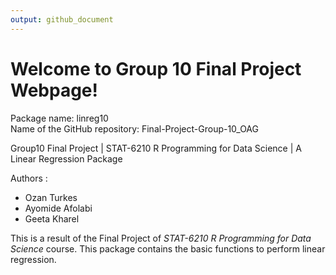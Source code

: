 ```yaml
---
output: github_document
---
```


# Welcome to Group 10 Final Project Webpage! 

Package name: linreg10   
Name of the GitHub repository: Final-Project-Group-10_OAG

Group10 Final Project | STAT-6210 R Programming for Data Science | A Linear Regression Package

Authors :

* Ozan Turkes
* Ayomide Afolabi 
* Geeta Kharel
  
This is a result of the Final Project of *STAT-6210 R Programming for Data Science* course. 
This package contains the basic functions to perform linear regression. 

